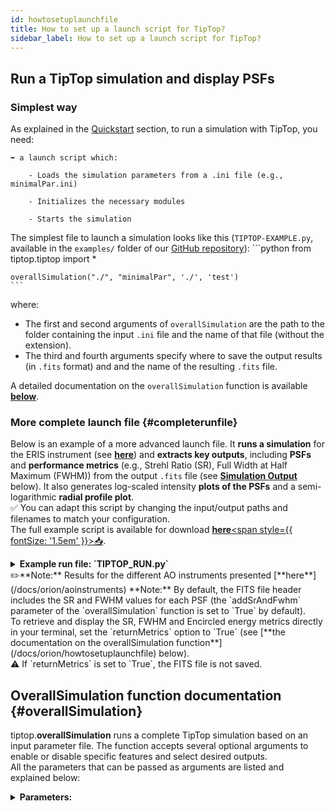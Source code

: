 ```yaml
---
id: howtosetuplaunchfile
title: How to set up a launch script for TipTop?
sidebar_label: How to set up a launch script for TipTop?
---
```


## Run a TipTop simulation and display PSFs

### Simplest way

As explained in the [Quickstart](orion/usage.md) section, to run a simulation with TipTop, you need:

    ➡️ a launch script which:

        - Loads the simulation parameters from a .ini file (e.g., minimalPar.ini)

        - Initializes the necessary modules

        - Starts the simulation

The simplest file to launch a simulation looks like this (`TIPTOP-EXAMPLE.py`, 
available in the `examples/` folder of our [GitHub repository](https://github.com/astro-tiptop/TIPTOP)):
    ```python
    from tiptop.tiptop import *

    overallSimulation("./", "minimalPar", './', 'test')
    ```

where:
- The first and second arguments of `overallSimulation` are the path to the folder containing the input `.ini` file and the name of that file (without the extension).
- The third and fourth arguments specify where to save the output results (in `.fits` format) and and the name of the resulting `.fits` file.

A detailed documentation on the `overallSimulation` function is available [**below**](/docs/orion/howtosetuplaunchfile#overallSimulation).


### More complete launch file {#completerunfile}

Below is an example of a more advanced launch file. It **runs a simulation** 
for the ERIS instrument (see [**here**](/docs/orion/aoinstruments#eris)) and **extracts key outputs**, including **PSFs** 
and **performance metrics** (e.g., Strehl Ratio (SR), Full Width at Half Maximum (FWHM)) from the output `.fits` file 
(see [**Simulation Output**](/docs/orion/howtosetuplaunchfile#simulation_output) below). 
It also generates log-scaled intensity **plots of the PSFs** and a semi-logarithmic **radial profile plot**.<br/>
✅ You can adapt this script by changing the input/output paths and filenames to match your configuration.<br/>
The full example script is available for download <a href="/downloads/TIPTOP_RUN.py" download="TIPTOP_RUN.py">**here**<span style={{ fontSize: '1.5em' }}>📥</span></a>.

<details>
  <summary><strong>Example run file: `TIPTOP_RUN.py`</strong></summary>
  ```python
"""
Created on Mon Jun 23 10:58:33 2025
Run a TIPTOP simulation and display PSFs

@author: lmazzolo
"""

#%% Import necessary libraries
from tiptop.tiptop import *
from astropy.io import fits
import matplotlib.pyplot as plt
from matplotlib.colors import LogNorm
import numpy as np

#%% Define input and output paths and filenames
#💡 You should customize these paths and filenames according to your setup
path_in = "./"  # Path to the folder containing your .ini parameter file
path_out = "./" # Path where output files will be saved

file_in = "ERIS_SCAO_NGS"  # Name of the input parameter file (without extension)
file_out = "ERIS_SCAO_NGS" # Name to use for the output files

#%% Define a helper function to extract metrics from the FITS header
def get_metric(header, metric_name, index=0):
    """
    Retrieve a value from the FITS header with a formatted key.

    :param header: FITS header
    :param metric_name: name of the metric (e.g., 'SR')
    :param index: index of the metric (default 0)
    :return: value or None if key not found
    """
    key = f"{metric_name}{index:04d}"
    return header.get(key)

#%% Run the TIPTOP simulation
overallSimulation(path_in, file_in, 
                  path_out, file_out)


#%% Open the resulting FITS file and extract data 
with fits.open(path_out + file_out + '.fits') as hdul:
    hdul.info()
    psf_ao = hdul[1].data[0,...] # AO-corrected PSF
    psf_turb = hdul[2].data      # Seeing-limited PSF
    psf_dl = hdul[3].data        # Diffraction-limited PSF
    profiles = hdul[4].data      # PSF profile
    
    header = hdul[1].header      # FITS header for metadata

    # Extract useful parameters
    wvl = float(header.get("WL_NM"))       # Wavelength in nm
    pix_mas = float(header.get("PIX_MAS")) # Pixel scale in milliarcseconds
    sr = get_metric(header, "SR")          # Strehl ratio
    fwhm = get_metric(header, "FWHM")      # FWHM in milliarcsecond

    # Print key metrics
    print("Pixel scale [mas]:", pix_mas)
    print("Strehl Ratio:", sr)
    print("FWHMs [mas]:", fwhm)

#%% Normalize the PSFs so total flux = 1
psf_ao /= np.sum(psf_ao)
psf_dl /= np.sum(psf_dl)
psf_turb /= np.sum(psf_turb)

#%% Create axis in arcseconds
nx = psf_ao.shape[0]
axis = np.linspace(-nx//2, nx//2, nx) * pix_mas * 1e-3

#%% Plot the PSFs
# Compute dynamic normalization based on the AO PSF
psf_max = psf_ao.max()
vmax = psf_max
vmin = psf_max * 1e-6  # Adjust dynamic range: show down to 1 millionth of max
norm = LogNorm(vmin=vmin, vmax=vmax) # Set log scale for display

plt.figure(1, figsize=(20,5))
plt.suptitle(r'$\lambda_{\mathrm{science}} = %d$ nm' % int(wvl), y=1) 
plt.subplots_adjust(top=0.85)

def plot_psf(psf, title, position):
    """Plot a PSF in a given subplot position."""
    plt.subplot(1, 3, position)
    plt.imshow(psf, norm=norm, cmap='Spectral_r',
               extent=[axis[0], axis[-1], axis[0], axis[-1]])
    plt.title(title, pad=10)
    plt.xlabel('[arcsec]')
    if position == 1:
        plt.ylabel('[arcsec]', labelpad=10)
    else:
        plt.ylabel('')
    plt.colorbar(fraction=0.046)

plot_psf(psf_ao, f'AO (SR={sr*100:.1f}%, FWHM={fwhm:.1f}mas)', 1)
plot_psf(psf_dl, 'Diffraction', 2)
plot_psf(psf_turb, 'Open loop', 3)

#%% Plot the radial profile
profiles = np.squeeze(profiles)
print(f"Profile shape after squeeze: {profiles.shape}") 

radii = np.arange(profiles.shape[1])

plt.figure(figsize=(8, 6))
plt.plot(radii, profiles[1, :], label='AO profile')
max_radius = radii.max()
plt.xlim(0, 0.75 * max_radius)
plt.xlabel('Radial distance (pixels)')
plt.ylabel('Normalized intensity')
plt.yscale("log")
plt.title(f'Radial profile - AO corrected PSF - @{int(wvl)} nm')
plt.legend()
plt.grid(True)
  ```

  </details> 

✏️**Note:** Results for the different AO instruments presented [**here**](/docs/orion/aoinstruments) 
were obtained by running this script with the corresponding provided `.ini` files.


## Simulation Output {#simulation_output}

The output of a TipTop simulation consists of Point Spread Functions (PSFs) computed using the parameters specified in your `.ini` file. 

<!-- Outputs also includes seeing limited PSF, diffraction limited PSF and some useful metrics (SR, EE, FWHM, …) -->

If the `doPlot` parameter of the overallSimulation function is set to `True`, the following PSFs will be displayed after the simulation runs:
- The AO-corrected PSF(s)
- The seeing-limited PSF
- The diffraction limited PSF

These PSFs are also saved in a `.fits` file for further analysis and post-processing.
<details>
  <summary><strong>FITS File Structure & Contents</strong></summary>

The FITS file contains multiple HDUs (Header/Data Units), each storing different types of data related to the PSFs generated during the simulation. The content is organized as follows:
- **HDU 0 – PRIMARY**<br/>
    Contains metadata about the simulation, the instrument, and observational parameters. It does not contain image data but provides essential contextual information.
- **HDU 1 – AO-Corrected PSF**<br/>
    Stores the cube of AO-corrected PSFs as a multi-dimensional image array with dimensions (`FieldOfView`, `FieldOfView`, `Nsrc`, `Nwvl`), where `FieldOfView` corresponds to the camera’s field of view in pixels as defined in the `[sensor_science]` section of your `.ini` file, `Nsrc` is the number of science sources, and `Nwvl` is the number of wavelengths specified in the `Wavelength` parameter of the `[sources_science]` section.
- **HDU 2 – Seeing-Limited PSF** <br/>
    Contains the seeing-limited (open-loop) PSF in a 2D image array of size (`FieldOfView`, `FieldOfView`).
- **HDU 3 – Diffraction-Limited PSF**<br/>
    Contains the diffraction-limited PSF, also stored as a 2D image array of size  (`FieldOfView`, `FieldOfView`). 
    <!-- It represents the theoretical best-case optical response limited only by the telescope’s aperture and diffraction. -->
- **HDU 4 – PSDs (if `savePSDs=True`)**<br/>
    Contains the Power Spectral Density (PSD), stored as a 3D array.
    <!-- (`FieldOfView`, `FieldOfView`, `Nsrc`). -->
- **HDU 4 or 5 – Final PSFs Radial Profiles**<br/>
    Contains the 1D radial profiles of the PSFs, stored as an 3D array.<br/> ✏️Note: The HDU number depends on whether the PSDs are saved.

Here is an example FITS structure produced with the minimalPar.ini configuration:
```python
No.    Name      Ver    Type      Cards   Dimensions   Format
  0  PRIMARY       1 PrimaryHDU      84   ()      
  1                1 ImageHDU        21   (256, 256, 1)   float64 #AO-corrected PSFs
  2                1 ImageHDU        10   (256, 256)      float64 #Open-loop PSF   
  3                1 ImageHDU        10   (256, 256)      float64 #Diffraction limited PSF
  4                1 ImageHDU        11   (256, 256, 1)   float64 #High Order PSD (if saved)  
  5                1 ImageHDU        11   (128, 1, 2)     float64 #PSFs profiles

```

</details>
✏️**Note:** Results for the different AO instruments presented [**here**](/docs/orion/aoinstruments) 
**Note:** By default, the FITS file header includes the SR and FWHM values for each PSF (the `addSrAndFwhm` 
parameter of the `overallSimulation` function is set to `True` by default). <br/>
To retrieve and display the SR, FWHM and Encircled energy metrics  directly in your terminal, set the 
`returnMetrics` option to `True` (see [**the documentation on the overallSimulation function**](/docs/orion/howtosetuplaunchfile) below).<br/>
⚠️ If `returnMetrics` is set to `True`, the FITS file is not saved. 


## OverallSimulation function documentation {#overallSimulation}

tiptop.**overallSimulation** runs a complete TipTop simulation based on an input parameter file.
The function accepts several optional arguments to enable or disable specific features and select desired outputs. <br/>
All the parameters that can be passed as arguments are listed and explained below: <br/>

<details>
  <summary><strong>Parameters:</strong></summary>


    - **path2param** (_str_) – required, path to the parameter file.

    - **paramFileName** (_str_) – required, name of the parameter file to be used without the extention.

    - **outpuDir** – required, path to the folder in which to write the output.

    - **doConvolve** (_bool_) – optional default: True, if you want to use the natural convolution operation set to True.

    - **doPlot** (_bool_) – optional default: False, if you want to see the result in python set this to True.

    - **verbose** (_bool_) – optional default: False, If you want all messages set this to True

    - **returnRes** (_bool_) – optional default: False, The function will return the result in the environment if set to True, else it saves the result only in a .fits file.

    - **returnMetrics** (_bool_) – optional default: False, The function will return Strehl Ratio, fwhm and encircled energy within eeRadiusInMas if set to True

    - **addSrAndFwhm** (_bool_) – optional default: True, The function will add in the header of the fits file SR anf FWHM for each PSF.

    - **verbose** – optional default: False, If you want all messages set this to True.

    - **getHoErrorBreakDown** (_bool_) – optional default: False, If you want HO error breakdown set this to True.

    - **ensquaredEnergy** (_bool_) – optional default: False, If you want ensquared energy instead of encircled energy set this to True.

    - **eeRadiusInMas** (_float_) – optional default: 50, used together with returnMetrics, radius used for the computation of the encirlced energy (if ensquaredEnergy is selected, this is half the side of the square)

    - **savePSDs** (_bool_) – optional default: False, If you want to save PSD in the output fits file set this to True.

    - **saveJson** (_bool_) – optional default: False, If you want to save the PSF profile in a json file

    - **gpuIndex** (_int_) – optional default: 0, Target GPU index where the simulation will be run

⚠️ **Note:** if `returnMetrics` is set to `True`, the FITS file is not saved.

  </details> 



